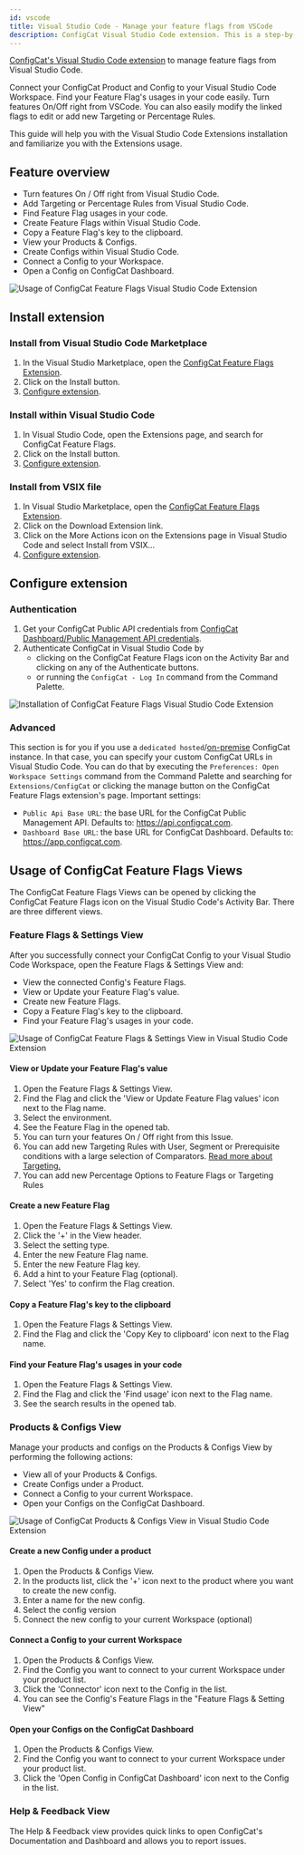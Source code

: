 ```yaml
---
id: vscode
title: Visual Studio Code - Manage your feature flags from VSCode
description: ConfigCat Visual Studio Code extension. This is a step-by-step guide on how to use the ConfigCat Visual Studio Code extension to manage feature flags in your project.
---
```


<a href="https://marketplace.visualstudio.com/items?itemName=ConfigCat.configcat-feature-flags" target="_blank">ConfigCat's Visual Studio Code extension</a> to manage feature flags from Visual Studio Code.

Connect your ConfigCat Product and Config to your Visual Studio Code Workspace. Find your Feature Flag's usages in your code easily.
Turn features On/Off right from VSCode. You can also easily modify the linked flags to edit or add new Targeting or Percentage Rules.

This guide will help you with the Visual Studio Code Extensions installation and familiarize you with the Extensions usage.

## Feature overview

- Turn features On / Off right from Visual Studio Code.
- Add Targeting or Percentage Rules from Visual Studio Code.
- Find Feature Flag usages in your code.
- Create Feature Flags within Visual Studio Code.
- Copy a Feature Flag's key to the clipboard.
- View your Products & Configs.
- Create Configs within Visual Studio Code.
- Connect a Config to your Workspace.
- Open a Config on ConfigCat Dashboard.

<img src="/docs/assets/vscode/ff_setting_view.gif" className="zoomable" alt="Usage of ConfigCat Feature Flags Visual Studio Code Extension" />

## Install extension

### Install from Visual Studio Code Marketplace

1. In the Visual Studio Marketplace, open the [ConfigCat Feature Flags Extension](https://marketplace.visualstudio.com/items?itemName=ConfigCat.configcat-feature-flags).
1. Click on the Install button.
1. [Configure extension](#configure-extension).

### Install within Visual Studio Code

1. In Visual Studio Code, open the Extensions page, and search for ConfigCat Feature Flags.
1. Click on the Install button.
1. [Configure extension](#configure-extension).

### Install from VSIX file

1. In Visual Studio Marketplace, open the [ConfigCat Feature Flags Extension](https://marketplace.visualstudio.com/items?itemName=ConfigCat.configcat-feature-flags).
1. Click on the Download Extension link.
1. Click on the More Actions icon on the Extensions page in Visual Studio Code and select Install from VSIX...
1. [Configure extension](#configure-extension).

## Configure extension

### Authentication

1. Get your ConfigCat Public API credentials from [ConfigCat Dashboard/Public Management API credentials](https://app.configcat.com/my-account/public-api-credentials).
1. Authenticate ConfigCat in Visual Studio Code by
   - clicking on the ConfigCat Feature Flags icon on the Activity Bar and clicking on any of the Authenticate buttons.
   - or running the `ConfigCat - Log In` command from the Command Palette.

 <img src="/docs/assets/vscode/auth.gif" className="zoomable" alt="Installation of ConfigCat Feature Flags Visual Studio Code Extension" />

### Advanced

This section is for you if you use a  `dedicated hosted`/[on-premise](https://configcat.com/on-premise/) ConfigCat instance. In that case, you can specify your custom ConfigCat URLs  in Visual Studio Code. You can do that by executing the `Preferences: Open Workspace Settings` command from the Command Palette and searching for `Extensions/ConfigCat` or clicking the manage button on the ConfigCat Feature Flags extension's page. Important settings:

- `Public Api Base URL`: the base URL for the ConfigCat Public Management API. Defaults to: https://api.configcat.com.
- `Dashboard Base URL`: the base URL for ConfigCat Dashboard. Defaults to: https://app.configcat.com.

## Usage of ConfigCat Feature Flags Views

The ConfigCat Feature Flags Views can be opened by clicking the ConfigCat Feature Flags icon on the Visual Studio Code's Activity Bar. There are three different views.

### Feature Flags & Settings View

After you successfully connect your ConfigCat Config to your Visual Studio Code Workspace, open the Feature Flags & Settings View and:

- View the connected Config's Feature Flags.
- View or Update your Feature Flag's value.
- Create new Feature Flags.
- Copy a Feature Flag's key to the clipboard.
- Find your Feature Flag's usages in your code.

 <img src="/docs/assets/vscode/ff_setting_view.gif" className="zoomable" alt="Usage of ConfigCat Feature Flags & Settings View in Visual Studio Code Extension" />

#### View or Update your Feature Flag's value

1. Open the Feature Flags & Settings View.
1. Find the Flag and click the 'View or Update Feature Flag values' icon next to the Flag name.
1. Select the environment.
1. See the Feature Flag in the opened tab.
1. You can turn your features On / Off right from this Issue.
1. You can add new Targeting Rules with User, Segment or Prerequisite conditions with a large selection of Comparators.  [Read more about Targeting.](../targeting/targeting-overview.mdx)
1. You can add new Percentage Options to Feature Flags or Targeting Rules

#### Create a new Feature Flag

1. Open the Feature Flags & Settings View.
1. Click the '+' in the View header.
1. Select the setting type.
1. Enter the new Feature Flag name.
1. Enter the new Feature Flag key.
1. Add a hint to your Feature Flag (optional).
1. Select 'Yes' to confirm the Flag creation.

#### Copy a Feature Flag's key to the clipboard

1. Open the Feature Flags & Settings View.
1. Find the Flag and click the 'Copy Key to clipboard' icon next to the Flag name.

#### Find your Feature Flag's usages in your code

1. Open the Feature Flags & Settings View.
1. Find the Flag and click the 'Find usage' icon next to the Flag name.
1. See the search results in the opened tab.

### Products & Configs View

Manage your products and configs on the Products & Configs View by performing the following actions:

- View all of your Products & Configs.
- Create Configs under a Product.
- Connect a Config to your current Workspace.
- Open your Configs on the ConfigCat Dashboard.

 <img src="/docs/assets/vscode/prod_config_view.gif" className="zoomable" alt="Usage of ConfigCat Products & Configs View in Visual Studio Code Extension" />

#### Create a new Config under a product

1. Open the Products & Configs View.
1. In the products list, click the '+' icon next to the product where you want to create the new config.
1. Enter a name for the new config.
1. Select the config version
1. Connect the new config to your current Workspace (optional)

#### Connect a Config to your current Workspace

1. Open the Products & Configs View.
1. Find the Config you want to connect to your current Workspace under your product list.
1. Click the 'Connector' icon next to the Config in the list.
1. You can see the Config's Feature Flags in the "Feature Flags & Setting View"

#### Open your Configs on the ConfigCat Dashboard
1. Open the Products & Configs View.
1. Find the Config you want to connect to your current Workspace under your product list.
1. Click the 'Open Config in ConfigCat Dashboard' icon next to the Config in the list.

### Help & Feedback View

The Help & Feedback view provides quick links to open ConfigCat's Documentation and Dashboard and allows you to report issues.